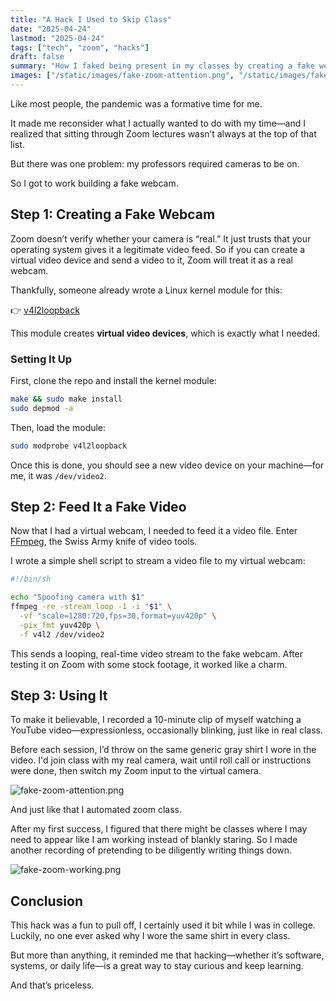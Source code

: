 ```yaml
---
title: "A Hack I Used to Skip Class"
date: "2025-04-24"
lastmod: "2025-04-24"
tags: ["tech", "zoom", "hacks"]
draft: false
summary: "How I faked being present in my classes by creating a fake webcam"
images: ["/static/images/fake-zoom-attention.png", "/static/images/fake-zoom-working.png"]
---
```


Like most people, the pandemic was a formative time for me.

It made me reconsider what I actually wanted to do with my time—and I realized that sitting through Zoom lectures wasn’t always at the top of that list.

But there was one problem: my professors required cameras to be on.

So I got to work building a fake webcam.

## Step 1: Creating a Fake Webcam

Zoom doesn’t verify whether your camera is “real.” It just trusts that your operating system gives it a legitimate video feed. So if you can create a virtual video device and send a video to it, Zoom will treat it as a real webcam.

Thankfully, someone already wrote a Linux kernel module for this:

👉 [v4l2loopback](https://github.com/umlaeute/v4l2loopback)

This module creates **virtual video devices**, which is exactly what I needed.

### Setting It Up

First, clone the repo and install the kernel module:

```bash
make && sudo make install
sudo depmod -a

```

Then, load the module:

```bash
sudo modprobe v4l2loopback

```

Once this is done, you should see a new video device on your machine—for me, it was `/dev/video2`.

## Step 2: Feed It a Fake Video

Now that I had a virtual webcam, I needed to feed it a video file. Enter [FFmpeg](https://ffmpeg.org/), the Swiss Army knife of video tools.

I wrote a simple shell script to stream a video file to my virtual webcam:

```bash
#!/bin/sh

echo "Spoofing camera with $1"
ffmpeg -re -stream_loop -1 -i "$1" \
  -vf "scale=1280:720,fps=30,format=yuv420p" \
  -pix_fmt yuv420p \
  -f v4l2 /dev/video2

```

This sends a looping, real-time video stream to the fake webcam. After testing it on Zoom with some stock footage, it worked like a charm.

## Step 3: Using It

To make it believable, I recorded a 10-minute clip of myself watching a YouTube video—expressionless, occasionally blinking, just like in real class.

Before each session, I’d throw on the same generic gray shirt I wore in the video. I'd join class with my real camera, wait until roll call or instructions were done, then switch my Zoom input to the virtual camera.

![fake-zoom-attention.png](/static/images/fake-zoom-attention.png)

And just like that I automated zoom class. 

After my first success, I figured that there might be classes where I may need to appear like I am working instead of blankly staring. So I made another recording of pretending to be diligently writing things down. 

![fake-zoom-working.png](/static/images/fake-zoom-working.png)

## Conclusion

This hack was a fun to pull off, I certainly used it bit while I was in college. Luckily, no one ever asked why I wore the same shirt in every class.

But more than anything, it reminded me that hacking—whether it’s software, systems, or daily life—is a great way to stay curious and keep learning.

And that’s priceless.